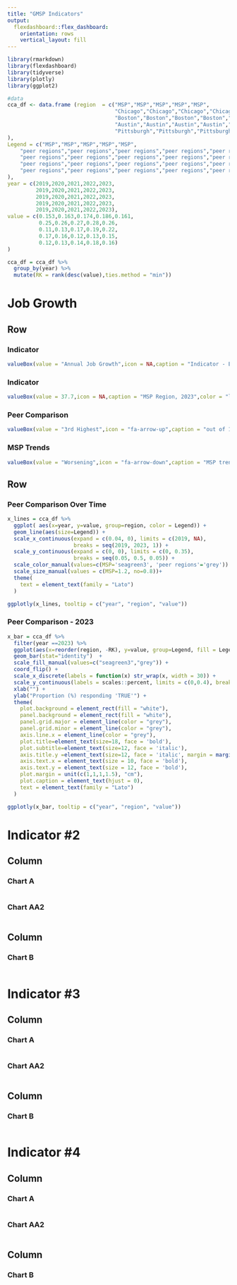 ```yaml
---
title: "GMSP Indicators"
output: 
  flexdashboard::flex_dashboard:
    orientation: rows
    vertical_layout: fill
---
```


```r
library(rmarkdown)
library(flexdashboard)
library(tidyverse)
library(plotly)
library(ggplot2)

#data
cca_df <- data.frame (region  = c("MSP","MSP","MSP","MSP","MSP",
                                  "Chicago","Chicago","Chicago","Chicago","Chicago",
                                  "Boston","Boston","Boston","Boston","Boston",
                                  "Austin","Austin","Austin","Austin","Austin",
                                  "Pittsburgh","Pittsburgh","Pittsburgh","Pittsburgh","Pittsburgh"
),
Legend = c("MSP","MSP","MSP","MSP","MSP",
    "peer regions","peer regions","peer regions","peer regions","peer regions",
    "peer regions","peer regions","peer regions","peer regions","peer regions",
    "peer regions","peer regions","peer regions","peer regions","peer regions",
    "peer regions","peer regions","peer regions","peer regions","peer regions"
),
year = c(2019,2020,2021,2022,2023,
         2019,2020,2021,2022,2023,
         2019,2020,2021,2022,2023,
         2019,2020,2021,2022,2023,
         2019,2020,2021,2022,2023),
value = c(0.153,0.163,0.174,0.186,0.161,
          0.25,0.26,0.27,0.28,0.26,
          0.11,0.13,0.17,0.19,0.22,
          0.17,0.16,0.12,0.13,0.15,
          0.12,0.13,0.14,0.18,0.16)
)

cca_df = cca_df %>%
  group_by(year) %>%
  mutate(RK = rank(desc(value),ties.method = "min"))

```


# Job Growth {data-navmenu="Economy"}


Row {data-width=150}
--------------------------------------
### Indicator
```r
valueBox(value = "Annual Job Growth",icon = NA,caption = "Indicator - Economy",color = "lightblue")
```

### Indicator
```r
valueBox(value = 37.7,icon = NA,caption = "MSP Region, 2023",color = "lightblue")
```

### Peer Comparison
```r
valueBox(value = "3rd Highest",icon = "fa-arrow-up",caption = "out of 12 regions", color = "white")
```

### MSP Trends
```r
valueBox(value = "Worsening",icon = "fa-arrow-down",caption = "MSP trend from 2021", color = "white")
```
Row {data-width=350}
-----------------------------------------------------------------------

### Peer Comparison Over Time

```r
x_lines = cca_df %>%
  ggplot( aes(x=year, y=value, group=region, color = Legend)) +
  geom_line(aes(size=Legend)) + 
  scale_x_continuous(expand = c(0.04, 0), limits = c(2019, NA), 
                     breaks = seq(2019, 2023, 1)) + 
  scale_y_continuous(expand = c(0, 0), limits = c(0, 0.35), 
                     breaks = seq(0.05, 0.5, 0.05)) +
  scale_color_manual(values=c(MSP='seagreen3', 'peer regions'='grey')) +
  scale_size_manual(values = c(MSP=1.2, no=0.8))+
  theme(
    text = element_text(family = "Lato")
  )

ggplotly(x_lines, tooltip = c("year", "region", "value"))

```

### Peer Comparison - 2023

```r
x_bar = cca_df %>%
  filter(year ==2023) %>%
  ggplot(aes(x=reorder(region, -RK), y=value, group=Legend, fill = Legend)) + 
  geom_bar(stat="identity")  + 
  scale_fill_manual(values=c("seagreen3","grey")) +
  coord_flip() +
  scale_x_discrete(labels = function(x) str_wrap(x, width = 30)) +
  scale_y_continuous(labels = scales::percent, limits = c(0,0.4), breaks = seq(0,0.4,0.05))+
  xlab("") +
  ylab("Proportion (%) responding 'TRUE'") +
  theme(
    plot.background = element_rect(fill = "white"),
    panel.background = element_rect(fill = "white"),
    panel.grid.major = element_line(color = "grey"),
    panel.grid.minor = element_line(color = "grey"),
    axis.line.x = element_line(color = "grey"),
    plot.title=element_text(size=18, face = 'bold'),
    plot.subtitle=element_text(size=12, face = 'italic'),
    axis.title.y =element_text(size=12, face = 'italic', margin = margin(r = 10)),
    axis.text.x = element_text(size = 10, face = 'bold'),
    axis.text.y = element_text(size = 12, face = 'bold'),
    plot.margin = unit(c(1,1,1,1.5), "cm"),
    plot.caption = element_text(hjust = 0),
    text = element_text(family = "Lato")
  )

ggplotly(x_bar, tooltip = c("year", "region", "value"))
```


# Indicator #2 {data-navmenu="Economy"}


Column {data-width=650}
-----------------------------------------------------------------------

### Chart A

```r

```

### Chart AA2

```r

```

Column {data-width=350}
-----------------------------------------------------------------------

### Chart B

```r

```


# Indicator #3 {data-navmenu="Talent"}


Column {data-width=650}
-----------------------------------------------------------------------

### Chart A

```r

```

### Chart AA2

```r

```

Column {data-width=350}
-----------------------------------------------------------------------

### Chart B

```r

```


# Indicator #4 {data-navmenu="Talent"}


Column {data-width=650}
-----------------------------------------------------------------------

### Chart A

```r

```

### Chart AA2

```r

```

Column {data-width=350}
-----------------------------------------------------------------------

### Chart B

```r

```

